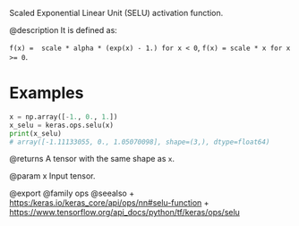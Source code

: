 Scaled Exponential Linear Unit (SELU) activation function.

@description
It is defined as:

`f(x) =  scale * alpha * (exp(x) - 1.) for x < 0`,
`f(x) = scale * x for x >= 0`.

# Examples
```python
x = np.array([-1., 0., 1.])
x_selu = keras.ops.selu(x)
print(x_selu)
# array([-1.11133055, 0., 1.05070098], shape=(3,), dtype=float64)
```

@returns
A tensor with the same shape as `x`.

@param x Input tensor.

@export
@family ops
@seealso
+ <https:/keras.io/keras_core/api/ops/nn#selu-function>
+ <https://www.tensorflow.org/api_docs/python/tf/keras/ops/selu>
